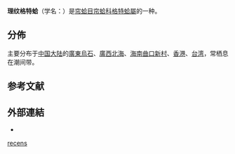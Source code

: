 {{Speciesbox
 |taxon=Marcia recens
 |authority = (Lamarck, 1818)
 |synonyms_ref={{r|shell_2753}}
 |synonyms=
* ''Katelysia marmorata'' {{small|(Lamarck, 1818)}}{{r|shell_2753}}
* ''Katelysia recens'' {{small|(Lamarck, 1818)}}
}}

'''理纹格特蛤'''（学名：''{{lang|la|Marcia recens}}''）是[[帘蛤目|帘蛤目]][[帘蛤科|帘蛤科]][[格特蛤屬|格特蛤屬]]的一种{{r|shell_2753}}。

==分佈==
主要分布于[[中国大陆|中国大陆]]{{r|shell_2753|shelldoc_420090220027_02|zgdwz}}的[[廣東|廣東]][[烏石|烏石]]、[[廣西|廣西]][[北海市|北海]]、[[海南|海南]][[曲口新村|曲口新村]]、[[香港|香港]]{{r|shell_2753}}、[[台湾|台湾]]{{r|shell_2753|shelldoc_200114}}，常栖息在潮间带{{r|shell_2753}}。

==参考文献==
{{reflist|refs=
<ref name="shell_2753">{{cite web
 |url=http://shell.sinica.edu.tw/chinese/shellbase_detail.php?science_no=2753
 |title=国际贝库：理纹格特蛤
 |publisher=台湾贝类资料库
 |access-date=2018-09-08
 |language=zh-hant
 |archive-date=2016-03-04
 |archive-url=https://web.archive.org/web/20160304124020/http://shell.sinica.edu.tw/chinese/shellbase_detail.php?science_no=2753
 |dead-url=no
 }}</ref>
<ref name="shelldoc_200114">{{shelldoc_200114}}</ref>
<ref name="shelldoc_420090220027_02">{{shelldoc_420090220027_02}}</ref>
<ref name="zgdwz">{{shelldoc/莊啟謙2001}}</ref>
}}

==外部連結==
{{commonscat|Marcia recens}}
*{{Wikispecies-inline|Marcia recens}}
{{Taxonbar}}
[[Category:格特蛤屬|recens]]